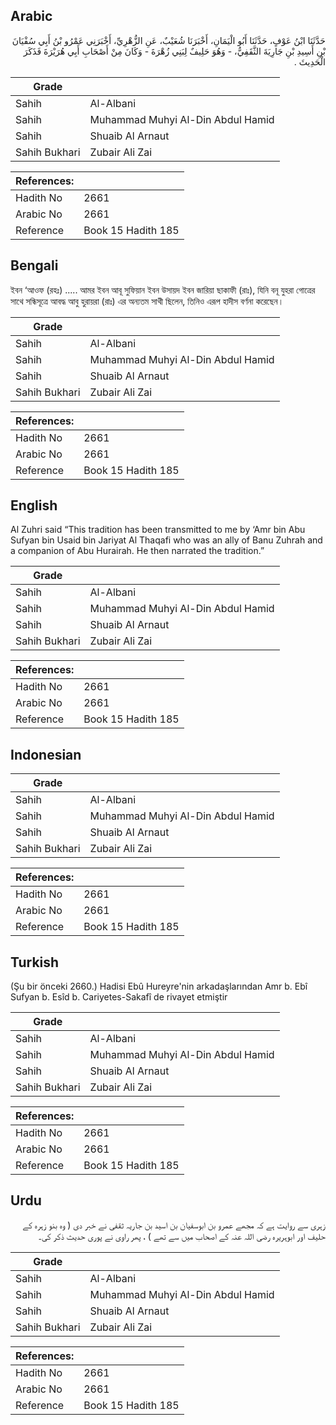 ## Arabic


<div dir="rtl" lang="ar" style={{fontSize:'larger',backgroundColor:'#f8f9fa',padding:20}}>
حَدَّثَنَا ابْنُ عَوْفٍ، حَدَّثَنَا أَبُو الْيَمَانِ، أَخْبَرَنَا شُعَيْبٌ، عَنِ الزُّهْرِيِّ، أَخْبَرَنِي عَمْرُو بْنُ أَبِي سُفْيَانَ بْنِ أَسِيدِ بْنِ جَارِيَةَ الثَّقَفِيُّ، - وَهُوَ حَلِيفٌ لِبَنِي زُهْرَةَ - وَكَانَ مِنْ أَصْحَابِ أَبِي هُرَيْرَةَ فَذَكَرَ الْحَدِيثَ ‏.‏
</div>
<div style={{backgroundColor:'#f8f9fa',padding:20, marginBottom: 10}}><table> <thead> <tr> <th>Grade</th> <th></th> </tr> </thead> <tbody> <tr><td>Sahih</td><td>Al-Albani</td></tr><tr><td>Sahih</td><td>Muhammad Muhyi Al-Din Abdul Hamid</td></tr><tr><td>Sahih</td><td>Shuaib Al Arnaut</td></tr><tr><td>Sahih Bukhari</td><td>Zubair Ali Zai</td></tr></tbody></table><table> <thead> <tr> <th>References:</th> <th></th> </tr> </thead> <tbody><tr><td>Hadith No</td><td>2661</td></tr><tr><td>Arabic No</td><td>2661</td></tr><tr><td>Reference</td><td>Book 15 Hadith 185</td></tr></tbody></table></div>

## Bengali


<div dir="ltr" lang="bn" style={{fontSize:'larger',backgroundColor:'#f8f9fa',padding:20}}>
ইবন ‘আওফ (রহঃ) ..... আমর ইবন আবূ সুফিয়ান ইবন উসায়দ ইবন জারিয়া ছাকাফী (রাঃ), যিনি বনূ যুহরা গোত্রের সাথে সন্ধিসূত্রে আবদ্ধ আবু হুরায়রা (রাঃ) এর অন্যতম সাথী ছিলেন, তিনিও এরূপ হাদীস বর্ণনা করেছেন।
</div>
<div style={{backgroundColor:'#f8f9fa',padding:20, marginBottom: 10}}><table> <thead> <tr> <th>Grade</th> <th></th> </tr> </thead> <tbody> <tr><td>Sahih</td><td>Al-Albani</td></tr><tr><td>Sahih</td><td>Muhammad Muhyi Al-Din Abdul Hamid</td></tr><tr><td>Sahih</td><td>Shuaib Al Arnaut</td></tr><tr><td>Sahih Bukhari</td><td>Zubair Ali Zai</td></tr></tbody></table><table> <thead> <tr> <th>References:</th> <th></th> </tr> </thead> <tbody><tr><td>Hadith No</td><td>2661</td></tr><tr><td>Arabic No</td><td>2661</td></tr><tr><td>Reference</td><td>Book 15 Hadith 185</td></tr></tbody></table></div>

## English


<div dir="ltr" lang="en" style={{fontSize:'larger',backgroundColor:'#f8f9fa',padding:20}}>
Al Zuhri said “This tradition has been transmitted to me by ‘Amr bin Abu Sufyan bin Usaid bin Jariyat Al Thaqafi who was an ally of Banu Zuhrah and a companion of Abu Hurairah. He then narrated the tradition.”
</div>
<div style={{backgroundColor:'#f8f9fa',padding:20, marginBottom: 10}}><table> <thead> <tr> <th>Grade</th> <th></th> </tr> </thead> <tbody> <tr><td>Sahih</td><td>Al-Albani</td></tr><tr><td>Sahih</td><td>Muhammad Muhyi Al-Din Abdul Hamid</td></tr><tr><td>Sahih</td><td>Shuaib Al Arnaut</td></tr><tr><td>Sahih Bukhari</td><td>Zubair Ali Zai</td></tr></tbody></table><table> <thead> <tr> <th>References:</th> <th></th> </tr> </thead> <tbody><tr><td>Hadith No</td><td>2661</td></tr><tr><td>Arabic No</td><td>2661</td></tr><tr><td>Reference</td><td>Book 15 Hadith 185</td></tr></tbody></table></div>

## Indonesian


<div dir="ltr" lang="id" style={{fontSize:'larger',backgroundColor:'#f8f9fa',padding:20}}>

</div>
<div style={{backgroundColor:'#f8f9fa',padding:20, marginBottom: 10}}><table> <thead> <tr> <th>Grade</th> <th></th> </tr> </thead> <tbody> <tr><td>Sahih</td><td>Al-Albani</td></tr><tr><td>Sahih</td><td>Muhammad Muhyi Al-Din Abdul Hamid</td></tr><tr><td>Sahih</td><td>Shuaib Al Arnaut</td></tr><tr><td>Sahih Bukhari</td><td>Zubair Ali Zai</td></tr></tbody></table><table> <thead> <tr> <th>References:</th> <th></th> </tr> </thead> <tbody><tr><td>Hadith No</td><td>2661</td></tr><tr><td>Arabic No</td><td>2661</td></tr><tr><td>Reference</td><td>Book 15 Hadith 185</td></tr></tbody></table></div>

## Turkish


<div dir="ltr" lang="tr" style={{fontSize:'larger',backgroundColor:'#f8f9fa',padding:20}}>
(Şu bir önceki 2660.) Hadisi Ebû Hureyre'nin arkadaşlarından Amr b. Ebî Sufyan b. Esîd b. Cariyetes-Sakafî de rivayet etmiştir
</div>
<div style={{backgroundColor:'#f8f9fa',padding:20, marginBottom: 10}}><table> <thead> <tr> <th>Grade</th> <th></th> </tr> </thead> <tbody> <tr><td>Sahih</td><td>Al-Albani</td></tr><tr><td>Sahih</td><td>Muhammad Muhyi Al-Din Abdul Hamid</td></tr><tr><td>Sahih</td><td>Shuaib Al Arnaut</td></tr><tr><td>Sahih Bukhari</td><td>Zubair Ali Zai</td></tr></tbody></table><table> <thead> <tr> <th>References:</th> <th></th> </tr> </thead> <tbody><tr><td>Hadith No</td><td>2661</td></tr><tr><td>Arabic No</td><td>2661</td></tr><tr><td>Reference</td><td>Book 15 Hadith 185</td></tr></tbody></table></div>

## Urdu


<div dir="rtl" lang="ur" style={{fontSize:'larger',backgroundColor:'#f8f9fa',padding:20}}>
زہری سے روایت ہے کہ مجھے عمرو بن ابوسفیان بن اسید بن جاریہ ثقفی نے خبر دی ( وہ بنو زہرہ کے حلیف اور ابوہریرہ رضی اللہ عنہ کے اصحاب میں سے تھے ) ، پھر راوی نے پوری حدیث ذکر کی۔
</div>
<div style={{backgroundColor:'#f8f9fa',padding:20, marginBottom: 10}}><table> <thead> <tr> <th>Grade</th> <th></th> </tr> </thead> <tbody> <tr><td>Sahih</td><td>Al-Albani</td></tr><tr><td>Sahih</td><td>Muhammad Muhyi Al-Din Abdul Hamid</td></tr><tr><td>Sahih</td><td>Shuaib Al Arnaut</td></tr><tr><td>Sahih Bukhari</td><td>Zubair Ali Zai</td></tr></tbody></table><table> <thead> <tr> <th>References:</th> <th></th> </tr> </thead> <tbody><tr><td>Hadith No</td><td>2661</td></tr><tr><td>Arabic No</td><td>2661</td></tr><tr><td>Reference</td><td>Book 15 Hadith 185</td></tr></tbody></table></div>